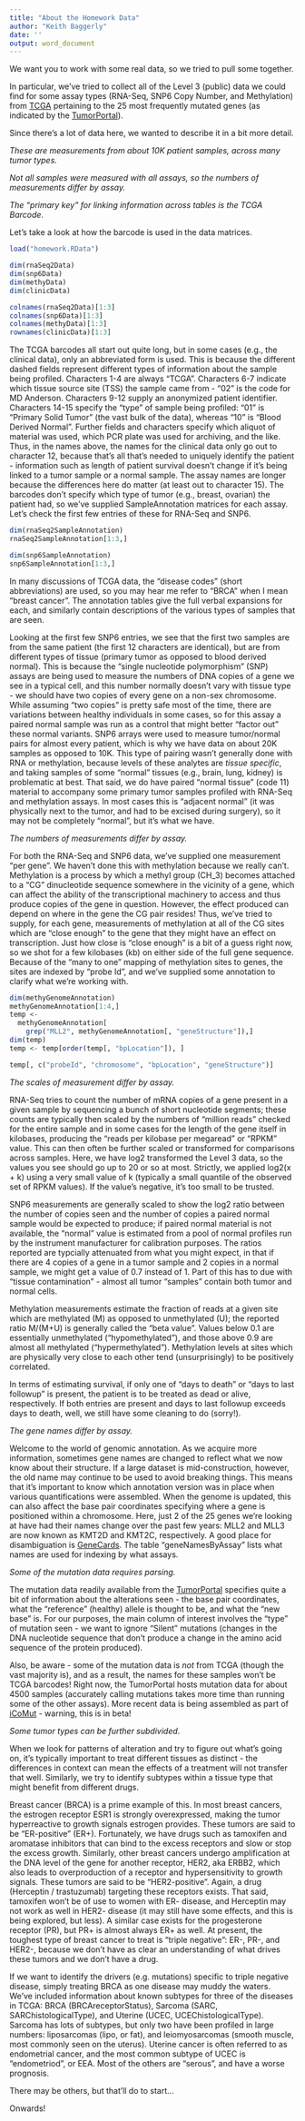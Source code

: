 ```yaml
---
title: "About the Homework Data"
author: "Keith Baggerly"
date: ''
output: word_document
---
```


We want you to work with some real data, so we tried to pull some together. 

In particular, we've tried to collect all of the Level 3 (public) data we could find for some assay types (RNA-Seq, SNP6 Copy Number, and Methylation) from [TCGA](https://tcga-data.nci.nih.gov/tcga/) pertaining to the 25 most frequently mutated genes (as indicated by the [TumorPortal](http://www.tumorportal.org/)). 

Since there's a lot of data here, we wanted to describe it in a bit more detail.

_These are measurements from about 10K patient samples, across many tumor types._

_Not all samples were measured with all assays, so the numbers of measurements differ by assay._

_The "primary key" for linking information across tables is the TCGA Barcode_.

Let's take a look at how the barcode is used in the data matrices.

```r

load("homework.RData")

dim(rnaSeq2Data)
dim(snp6Data)
dim(methyData)
dim(clinicData)

colnames(rnaSeq2Data)[1:3]
colnames(snp6Data)[1:3]
colnames(methyData)[1:3]
rownames(clinicData)[1:3]

```

The TCGA barcodes all start out quite long, but in some cases (e.g., the clinical data), only an abbreviated form is used. This is because the different dashed fields represent different types of information about the sample being profiled. Characters 1-4 are always "TCGA". Characters 6-7 indicate which tissue source site (TSS) the sample came from - "02" is the code for MD Anderson. Characters 9-12 supply an anonymized patient identifier. Characters 14-15 specify the "type" of sample being profiled: "01" is "Primary Solid Tumor" (the vast bulk of the data), whereas "10" is "Blood Derived Normal". Further fields and characters specify which aliquot of material was used, which PCR plate was used for archiving, and the like. Thus, in the names above, the names for the clinical data only go out to character 12, because that's all that's needed to uniquely identify the patient - information such as length of patient survival doesn't change if it's being linked to a tumor sample or a normal sample. The assay names are longer because the differences here do matter (at least out to character 15). The barcodes don't specify which type of tumor (e.g., breast, ovarian) the patient had, so we've supplied SampleAnnotation matrices for each assay. Let's check the first few entries of these for RNA-Seq and SNP6.

```r

dim(rnaSeq2SampleAnnotation)
rnaSeq2SampleAnnotation[1:3,]

dim(snp6SampleAnnotation)
snp6SampleAnnotation[1:3,]

```

In many discussions of TCGA data, the "disease codes" (short abbreviations) are used, so you may hear me refer to "BRCA" when I mean "breast cancer". The annotation tables give the full verbal expansions for each, and similarly contain descriptions of the various types of samples that are seen. 

Looking at the first few SNP6 entries, we see that the first two samples are from the same patient (the first 12 characters are identical), but are from different types of tissue (primary tumor as opposed to blood derived normal). This is because the "single nucleotide polymorphism" (SNP) assays are being used to measure the numbers of DNA copies of a gene we see in a typical cell, and this number normally doesn't vary with tissue type - we should have two copies of every gene on a non-sex chromosome. While assuming "two copies" is pretty safe most of the time, there are variations between healthy individuals in some cases, so for this assay a paired normal sample was run as a control that might better "factor out" these normal variants. SNP6 arrays were used to measure tumor/normal pairs for almost every patient, which is why we have data on about 20K samples as opposed to 10K. This type of pairing wasn't generally done with RNA or methylation, because levels of these analytes are _tissue specific_, and taking samples of some "normal" tissues (e.g., brain, lung, kidney) is problematic at best. That said, we do have paired "normal tissue" (code 11) material to accompany some primary tumor samples profiled with RNA-Seq and methylation assays. In most cases this is "adjacent normal" (it was physically next to the tumor, and had to be excised during surgery), so it may not be completely "normal", but it's what we have. 


_The numbers of measurements differ by assay._

For both the RNA-Seq and SNP6 data, we've supplied one measurement "per gene".  We haven't done this with methylation because we really can't. Methylation is a process by which a methyl group (CH_3) becomes attached to a "CG" dinucleotide sequence somewhere in the vicinity of a gene, which can affect the ability of the transcriptional machinery to access and thus produce copies of the gene in question. However, the effect produced can depend on where in the gene the CG pair resides! Thus, we've tried to supply, for each gene, measurements of methylation at all of the CG sites which are "close enough" to the gene that they might have an effect on transcription. Just how close is "close enough" is a bit of a guess right now, so we shot for a few kilobases (kb) on either side of the full gene sequence. Because of the "many to one" mapping of methylation sites to genes, the sites are indexed by "probe Id", and we've supplied some annotation to clarify what we're working with.

```r

dim(methyGenomeAnnotation)
methyGenomeAnnotation[1:4,]
temp <- 
  methyGenomeAnnotation[
    grep("MLL2", methyGenomeAnnotation[, "geneStructure"]),]
dim(temp)
temp <- temp[order(temp[, "bpLocation"]), ]

temp[, c("probeId", "chromosome", "bpLocation", "geneStructure")]

```

_The scales of measurement differ by assay._

RNA-Seq tries to count the number of mRNA copies of a gene present in a given sample by sequencing a bunch of short nucleotide segments; these counts are typically then scaled by the numbers of "million reads" checked for the entire sample and in some cases for the length of the gene itself in kilobases, producing the "reads per kilobase per megaread" or "RPKM" value. This can then often be further scaled or transformed for comparisons across samples. Here, we have log2 transformed the Level 3 data, so the values you see should go up to 20 or so at most. Strictly, we applied log2(x + k) using a very small value
of k (typically a small quantile of the observed set of RPKM values). If the value's negative, it's too small to be trusted. 

SNP6 measurements are generally scaled to show the log2 ratio between the number of copies seen and the number of copies a paired normal sample would be expected to produce; if paired normal material is not available, the "normal" value is estimated from a pool of normal profiles run by the instrument manufacturer for calibration purposes. The ratios reported are typcially attenuated from what you might expect, in that if there are 4 copies of a gene in a tumor sample and 2 copies in a normal sample, we might get a value of 0.7 instead of 1. Part of this has to due with "tissue contamination" - almost all tumor "samples" contain both tumor and normal cells. 

Methylation measurements estimate the fraction of reads at a given site which are methylated (M) as opposed to unmethylated (U); the reported ratio M/(M+U) is generally called the "beta value". Values below 0.1 are essentially unmethylated ("hypomethylated"), and those above 0.9 are almost all methylated ("hypermethylated"). Methylation levels at sites which are physically very close to each other tend (unsurprisingly) to be positively correlated.

In terms of estimating survival, if only one of "days to death" or "days to last followup" is present, the patient is to be treated as dead or alive, respectively. If both entries are present and days to last followup exceeds
days to death, well, we still have some cleaning to do (sorry!).

_The gene names differ by assay._

Welcome to the world of genomic annotation. As we acquire more information, sometimes gene names are changed to reflect what we now know about their structure. If a large dataset is mid-construction, however, the old name may continue to be used to avoid breaking things. This means that it's important to know which annotation version was in place when various quantifications were assembled. When the genome is updated, this can also affect the base pair coordinates specifying where a gene is positioned within a chromosome. Here, just 2 of the 25 genes we're looking at have had their names change over the past few years: MLL2 and MLL3 are now known as KMT2D and KMT2C, respectively. 
A good place for disambiguation is [GeneCards](http://www.genecards.org/cgi-bin/carddisp.pl?gene=KMT2D). The table "geneNamesByAssay" lists what names are used for indexing by what assays.

_Some of the mutation data requires parsing._

The mutation data readily available from the [TumorPortal](http://www.tumorportal.org/) specifies quite a bit of information about the alterations seen - the base pair coordinates, what the "reference" (healthy) allele is thought to be, and what the "new base" is. For our purposes, the main column of interest involves the "type" of mutation seen - we want to ignore "Silent" mutations (changes in the DNA nucleotide sequence that don't produce a change in the amino acid sequence of the protein produced).

Also, be aware - some of the mutation data is _not_ from TCGA (though the vast majority is), and as a result, the names for these samples won't be TCGA barcodes! Right now, the TumorPortal hosts mutation data for about 4500 samples (accurately calling mutations takes more time than running some of the other assays). More recent data is being assembled as part of [iCoMut](http://firebrowse.org/iCoMut/) - warning, this is in beta!

_Some tumor types can be further subdivided_.

When we look for patterns of alteration and try to figure out what's going on, it's typically important to treat different tissues as distinct - the differences in context can mean the effects of a treatment will not transfer that well. Similarly, we try to identify subtypes within a tissue type that might benefit from different drugs. 

Breast cancer (BRCA) is a prime example of this. In most breast cancers, the estrogen receptor ESR1 is strongly overexpressed, making the tumor hyperreactive to growth signals estrogen provides. These tumors are said to be "ER-positive" (ER+). Fortunately, we have drugs such as tamoxifen and aromatase inhibitors that can bind to the excess receptors and slow or stop the excess growth. Similarly, other breast cancers undergo amplification at the DNA level of the gene for another receptor, HER2, aka ERBB2, which also leads to overproduction of a receptor and hypersensitivity to growth signals. These tumors are said to be "HER2-positive". Again, a drug (Herceptin / trastuzumab) targeting these receptors exists. That said, tamoxifen won't be of use to women with ER- disease, and Herceptin may not work as well in HER2- disease (it may still have some effects, and this is being explored, but less). A similar case exists for the progesterone receptor (PR), but PR+ is almost always ER+ as well. At present, the toughest type of breast cancer to treat is "triple negative": ER-, PR-, and HER2-, because we don't have as clear an understanding of what drives these tumors and we don't have a drug. 

If we want to identify the drivers (e.g. mutations) specific to triple negative disease, simply treating BRCA as one disease may muddy the waters. We've included information about known subtypes for three of the diseases in TCGA: BRCA (BRCAreceptorStatus), Sarcoma (SARC, SARChistologicalType), and Uterine (UCEC, UCEChistologicalType). Sarcoma has lots of subtypes, but only two have been profiled in large numbers: liposarcomas (lipo, or fat), and leiomyosarcomas (smooth muscle, most commonly seen on the uterus). Uterine cancer is often referred to as endometrial cancer, and the most common subtype of UCEC is "endometriod", or EEA. Most of the others are "serous", and have a worse prognosis.

There may be others, but that'll do to start...

Onwards!




  

